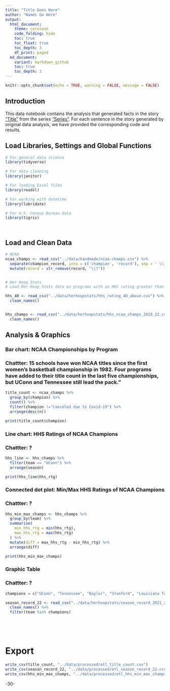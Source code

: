 ```yaml
---
title: "Title Goes Here"
author: "Names Go Here" 
output:
  html_document:
    theme: cerulean
    code_folding: hide
    toc: true
    toc_float: true
    toc_depth: 3
    df_print: paged
  md_document:
    variant: markdown_github
    toc: true
    toc_depth: 3
---
```

```r
knitr::opts_chunk$set(echo = TRUE, warning = FALSE, message = FALSE)
```

## Introduction
This data notebook contains the analysis that generated facts in the story ["Title"]() from the series ["Series"](). For each sentence in the story generated by original data analysis, we have provided the corresponding code and results.

## Load Libraries, Settings and Global Functions
```r
# For general data science
library(tidyverse)

# For data cleaning
library(janitor)

# For loading Excel files
library(readxl)

# For working with datetime
library(lubridate)

# For U.S. Census Bureau data
library(tigris)




```

## Load and Clean Data
```r

# NCAA
ncaa_champs <- read_csv("../data/handmade/ncaa-champs.csv") %>% 
  separate(champion_record, into = c('champion', 'record'), sep = ' \\(') %>%
  mutate(record = str_remove(record, "\\)"))


# Her Hoop Stats
# Load Her Hoop Stats data on programs with an HHS rating greater than or equal to 40. The data includes season-long stats for each program in the year that the rating of 40 or above was given.

hhs_40 <- read_csv("../data/herhoopstats/hhs_rating_40_above.csv") %>% 
  clean_names()


hhs_champs <- read_csv("../data/herhoopstats/hhs_ncaa_champs_2010_22.csv") %>% 
  clean_names()

```

## Analysis & Graphics
### Bar chart: NCAA Championships by Program
### Chattter: 15 schools have won NCAA titles since the first women's basketball championship in 1982. Four programs have added to their title count in the last five championships, but UConn and Tennessee still lead the pack."

```r
title_count <- ncaa_champs %>% 
  group_by(champion) %>% 
  count() %>% 
  filter(champion !="Canceled due to Covid-19") %>% 
  arrange(desc(n))

print(title_count$champion)

```


### Line chart: HHS Ratings of NCAA Champions
### Chattter: ?
```r
hhs_line <- hhs_champs %>% 
  filter(team == "UConn") %>% 
  arrange(season)

print(hhs_line$hhs_rtg)

```

### Connected dot plot: Min/Max HHS Ratings of NCAA Champions
### Chattter: ?
```r
hhs_min_max_champs <- hhs_champs %>% 
  group_by(team) %>% 
  summarise(
    min_hhs_rtg = min(hhs_rtg),
    max_hhs_rtg = max(hhs_rtg)
  ) %>%
  mutate(diff = max_hhs_rtg - min_hhs_rtg) %>% 
  arrange(diff)

print(hhs_min_max_champs)
```

### Graphic Table
### Chattter: ?
```r
champions = c("UConn", "Tennessee", "Baylor", "Stanford", "Louisiana Tech", "Notre Dame", "South Carolina", "Southern California", "Maryland", "North Carolina", "Old Dominion", "Purdue", "Texas", "Texas A&M", "Texas Tech")

season_record_22 <- read_csv("../data/herhoopstats/season_record_2021_22.csv") %>% 
  clean_names() %>% 
  filter(team %in% champions)


  
  
```


# Export
```r
write_csv(title_count, "../data/processed/etl_title_count.csv")
write_csv(season_record_22, "../data/processed/etl_season_record_22.csv")
write_csv(hhs_min_max_champs, "../data/processed/etl_hhs_min_max_champs.csv")
```

-30-

